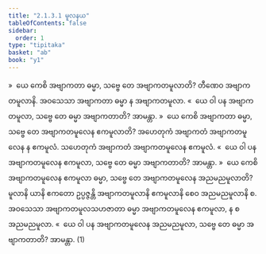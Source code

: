 ```yaml
---
title: "2.1.3.1 မူလနယ"
tableOfContents: false
sidebar:
  order: 1
type: "tipitaka"
basket: "ab"
book: "y1"
---
```



<DynamicBreadcrumb />

<Division number="74" book="y1" e="ch" v="33" p="11">

<Paragraph number="178" book="y1">
»  ယေ ကေစိ အဗျာကတာ ဓမ္မာ, သဗ္ဗေ တေ အဗျာကတမူလာတိ?
</Paragraph>

<Paragraph number="179" book="y1">
တီဏေဝ အဗျာကတမူလာနိ. အဝသေသာ အဗျာကတာ ဓမ္မာ န အဗျာကတမူလာ.
</Paragraph>

<Paragraph number="180" book="y1">
«  ယေ ဝါ ပန အဗျာကတမူလာ, သဗ္ဗေ တေ ဓမ္မာ အဗျာကတာတိ? အာမန္တာ.
</Paragraph>

</Division>
<Division number="75" book="y1" e="ch" v="33" p="11">

<Paragraph number="181" book="y1">
»  ယေ ကေစိ အဗျာကတာ ဓမ္မာ, သဗ္ဗေ တေ အဗျာကတမူလေန ဧကမူလာတိ?
</Paragraph>

<Paragraph number="182" book="y1">
အဟေတုကံ အဗျာကတံ အဗျာကတမူလေန န ဧကမူလံ. သဟေတုကံ အဗျာကတံ အဗျာကတမူလေန ဧကမူလံ.
</Paragraph>

<Paragraph number="183" book="y1">
«  ယေ ဝါ ပန အဗျာကတမူလေန ဧကမူလာ, သဗ္ဗေ တေ ဓမ္မာ အဗျာကတာတိ? အာမန္တာ.
</Paragraph>

</Division>
<Division number="76" book="y1" e="ch" v="33" p="11">

<Paragraph number="184" book="y1">
»  ယေ ကေစိ အဗျာကတမူလေန ဧကမူလာ ဓမ္မာ, သဗ္ဗေ တေ အဗျာကတမူလေန အညမညမူလာတိ?
</Paragraph>

<Paragraph number="185" book="y1">
မူလာနိ ယာနိ ဧကတော ဥပ္ပဇ္ဇန္တိ အဗျာကတမူလာနိ ဧကမူလာနိ စေဝ အညမညမူလာနိ စ. အဝသေသာ အဗျာကတမူလသဟဇာတာ ဓမ္မာ အဗျာကတမူလေန ဧကမူလာ, န စ အညမညမူလာ.
</Paragraph>

<Paragraph number="186" book="y1">
«  ယေ ဝါ ပန အဗျာကတမူလေန အညမညမူလာ, သဗ္ဗေ တေ ဓမ္မာ အဗျာကတာတိ? အာမန္တာ. (1)
</Paragraph>
</Division>